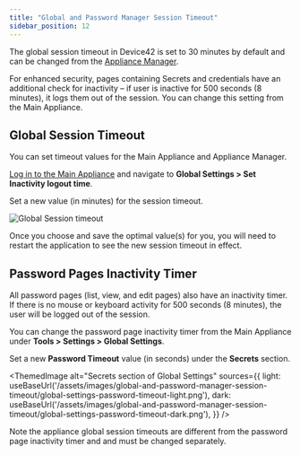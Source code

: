```yaml
---
title: "Global and Password Manager Session Timeout"
sidebar_position: 12
---
```



The global session timeout in Device42 is set to 30 minutes by default and can be changed from the [Appliance Manager](device42-appliance-manager-login.mdx).

For enhanced security, pages containing Secrets and credentials have an additional check for inactivity – if user is inactive for 500 seconds (8 minutes), it logs them out of the session. You can change this setting from the Main Appliance.

## Global Session Timeout

You can set timeout values for the Main Appliance and Appliance Manager.

[Log in to the Main Appliance](device42-appliance-manager-login.mdx) and navigate to **Global Settings > Set Inactivity logout time**. 

Set a new value (in minutes) for the session timeout. 

![Global Session timeout](/assets/images/global-and-password-manager-session-timeout/global-inactivity-timeout.png)

Once you choose and save the optimal value(s) for you, you will need to restart the application to see the new session timeout in effect.

## Password Pages Inactivity Timer

All password pages (list, view, and edit pages) also have an inactivity timer. If there is no mouse or keyboard activity for 500 seconds (8 minutes), the user will be logged out of the session.

You can change the password page inactivity timer from the Main Appliance under **Tools > Settings > Global Settings**. 

Set a new **Password Timeout** value (in seconds) under the **Secrets** section. 

<ThemedImage
  alt="Secrets section of Global Settings"
  sources={{
    light: useBaseUrl('/assets/images/global-and-password-manager-session-timeout/global-settings-password-timeout-light.png'),
    dark: useBaseUrl('/assets/images/global-and-password-manager-session-timeout/global-settings-password-timeout-dark.png'),
  }}
/>

Note the appliance global session timeouts are different from the password page inactivity timer and and must be changed separately.
